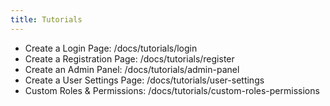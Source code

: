 ```yaml
---
title: Tutorials
---
```


- Create a Login Page: /docs/tutorials/login
- Create a Registration Page: /docs/tutorials/register
- Create an Admin Panel: /docs/tutorials/admin-panel
- Create a User Settings Page: /docs/tutorials/user-settings
- Custom Roles & Permissions: /docs/tutorials/custom-roles-permissions

